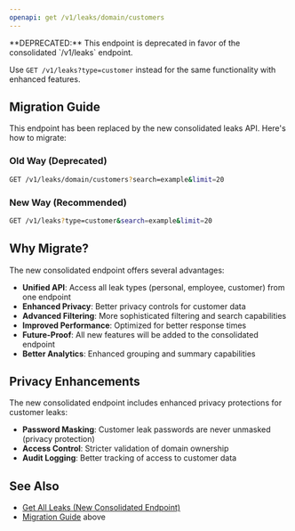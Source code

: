 ```yaml
---
openapi: get /v1/leaks/domain/customers
---
```


<Warning>
**DEPRECATED:** This endpoint is deprecated in favor of the consolidated `/v1/leaks` endpoint.

Use `GET /v1/leaks?type=customer` instead for the same functionality with enhanced features.
</Warning>

## Migration Guide

This endpoint has been replaced by the new consolidated leaks API. Here's how to migrate:

### Old Way (Deprecated)
```bash
GET /v1/leaks/domain/customers?search=example&limit=20
```

### New Way (Recommended)
```bash
GET /v1/leaks?type=customer&search=example&limit=20
```

## Why Migrate?

The new consolidated endpoint offers several advantages:

- **Unified API**: Access all leak types (personal, employee, customer) from one endpoint
- **Enhanced Privacy**: Better privacy controls for customer data
- **Advanced Filtering**: More sophisticated filtering and search capabilities
- **Improved Performance**: Optimized for better response times
- **Future-Proof**: All new features will be added to the consolidated endpoint
- **Better Analytics**: Enhanced grouping and summary capabilities

## Privacy Enhancements

The new consolidated endpoint includes enhanced privacy protections for customer leaks:

- **Password Masking**: Customer leak passwords are never unmasked (privacy protection)
- **Access Control**: Stricter validation of domain ownership
- **Audit Logging**: Better tracking of access to customer data

## See Also

- [Get All Leaks (New Consolidated Endpoint)](/api-reference/leaks/get-all-leaks)
- [Migration Guide](#migration-guide) above